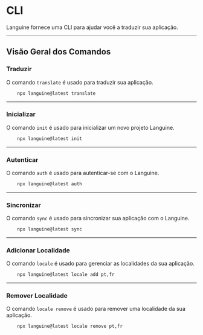 # CLI

Languine fornece uma CLI para ajudar você a traduzir sua aplicação.

---

## Visão Geral dos Comandos

### Traduzir

O comando `translate` é usado para traduzir sua aplicação.

```bash title="Terminal"
    npx languine@latest translate
```

---

### Inicializar

O comando `init` é usado para inicializar um novo projeto Languine.

```bash title="Terminal"
    npx languine@latest init
```

---

### Autenticar

O comando `auth` é usado para autenticar-se com o Languine.

```bash title="Terminal"
    npx languine@latest auth
```

---

### Sincronizar

O comando `sync` é usado para sincronizar sua aplicação com o Languine.

```bash title="Terminal"
    npx languine@latest sync
```

---

### Adicionar Localidade

O comando `locale` é usado para gerenciar as localidades da sua aplicação.

```bash title="Terminal"
    npx languine@latest locale add pt,fr
```

---

### Remover Localidade

O comando `locale remove` é usado para remover uma localidade da sua aplicação.

```bash title="Terminal"
    npx languine@latest locale remove pt,fr
```

